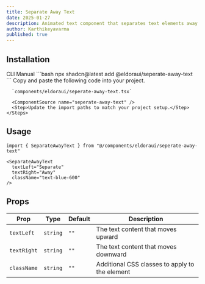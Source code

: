```yaml
---
title: Separate Away Text
date: 2025-01-27
description: Animated text component that separates text elements away from each other with vertical motion effects.
author: Karthikeyavarma
published: true
---
```


<ComponentPreview name="seperate-away-text-demo" />

## Installation

<Tabs defaultValue="cli">
  <TabsList>
    <TabsTrigger value="cli">CLI</TabsTrigger>
    <TabsTrigger value="manual">Manual</TabsTrigger>
  </TabsList>
  <TabsContent value="cli">
    ```bash 
    npx shadcn@latest add @eldoraui/seperate-away-text
    ```
  </TabsContent>
  <TabsContent value="manual">
    <Steps>
      <Step>Copy and paste the following code into your project.</Step>

      `components/eldoraui/seperate-away-text.tsx`
      
      <ComponentSource name="seperate-away-text" />
      <Step>Update the import paths to match your project setup.</Step>
    </Steps>
  </TabsContent>
</Tabs>

## Usage

```tsx showLineNumbers
import { SeparateAwayText } from "@/components/eldoraui/seperate-away-text"
```

```tsx showLineNumbers
<SeparateAwayText
  textLeft="Separate"
  textRight="Away"
  className="text-blue-600"
/>
```

## Props

| Prop        | Type     | Default | Description                                    |
| ----------- | -------- | ------- | ---------------------------------------------- |
| `textLeft`  | `string` | `""`    | The text content that moves upward             |
| `textRight` | `string` | `""`    | The text content that moves downward           |
| `className` | `string` | `""`    | Additional CSS classes to apply to the element |
